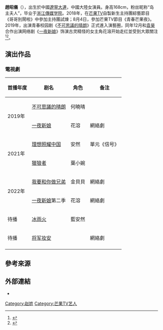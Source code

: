 {{藝人
| 姓名 = 趙昭儀
| 類型 = 女演員
| 羅馬拼音 = Zhaoyi Zhao
| 暱稱 = 島主夫人
| 國籍 = {{PRC}}
| 民族 = [[汉族|汉族]]
| 出生日期 = {{Birth date and age|1999|05|21}}
| 出生地點 = {{CHN}}[[遼寧|遼寧]][[大連|大連]]
| 職業 = 演員
| 語言 = [[普通話|普通話]]
| 母校 = [[浙江傳媒學院|浙江傳媒學院]]播音主持專業
| 活躍年代 = 2018年至今
| 經紀公司 = [[芒果TV|芒果TV]]（2018年至今）
| IMDb = 11196067
}}
'''趙昭儀'''（{{bd|1999年|05月21日}}），出生於中國[[遼寧|遼寧]][[大連|大連]]，中國大陸女演員。身高168cm，粉丝昵称“岛主夫人”，毕业于[[浙江傳媒学院|浙江傳媒学院]]。2018年，在[[芒果TV|芒果TV]]自製新生主持團綜藝節目《哥哥別鬧啦》中參加主持團試煉；8月4日，參加芒果TV節目《青春芒果夜》。2019年，出演青春校园剧《[[不可思議的晴朗|不可思議的晴朗]]》正式進入演藝圈，同年12月和[[袁昊|袁昊]]合作出演网络剧《[[一夜新娘|一夜新娘]]》饰演古灵精怪的女主角花溶开始走红並受到大眾關注<ref>{{cite news |title=《一夜新娘》收官解锁第二结局 赵昭仪饰花溶今生再续未了前缘 |url=http://news.yule.com.cn/html/202001/312130.html |publisher=中国娱乐网 |date=2020-01-02 |accessdate=2020-08-02 |archive-date=2020-02-03 |archive-url=https://web.archive.org/web/20200203144218/http://news.yule.com.cn/html/202001/312130.html |dead-url=no }}</ref><ref>{{cite web |url=https://www.uni-hankyu.com.tw/mingxing/15633570415975.html |title=赵昭仪 |publisher=uni-hankyu |accessdate=2020-08-02 |archive-date=2021-09-19 |archive-url=https://web.archive.org/web/20210919024521/https://www.uni-hankyu.com.tw/mingxing/15633570415975.html |dead-url=no }}</ref>。

== 演出作品 ==
=== 電視劇 ===
{| class="wikitable" 
|- 
! 首播年度  || 剧名 || 角色 || 备注
|-
| rowspan=2|2019年 ||[[不可思議的晴朗|不可思議的晴朗]]||何曉晴  ||
|-
|[[一夜新娘|一夜新娘]]||花溶 || 網絡劇
|-
| rowspan=2| 2021年 ||[[理想照耀中国#信号|理想照耀中国]] ||  安然||單元《信号》 
|-
|  [[獵狼者|獵狼者]] ||葉小婉|| 
|-
| rowspan=2| 2022年||[[我要和你做兄弟|我要和你做兄弟]]|| 金貝貝|| 網絡劇
|-
|  [[一夜新娘|一夜新娘]]第二季||花溶 || 網絡劇
|-
| rowspan=1| 待播 || [[冰雨火|冰雨火]]||藍安然 || 
|-
| rowspan=1| 待播 ||[[将军妆安|将军妆安]]|| || 網絡劇
|-
|}

==參考來源==
{{reflist}}

==外部連結==
*{{weibo|3987559881}}

[[Category:赵姓|Category:赵姓]]
[[Category:芒果TV艺人|Category:芒果TV艺人]]